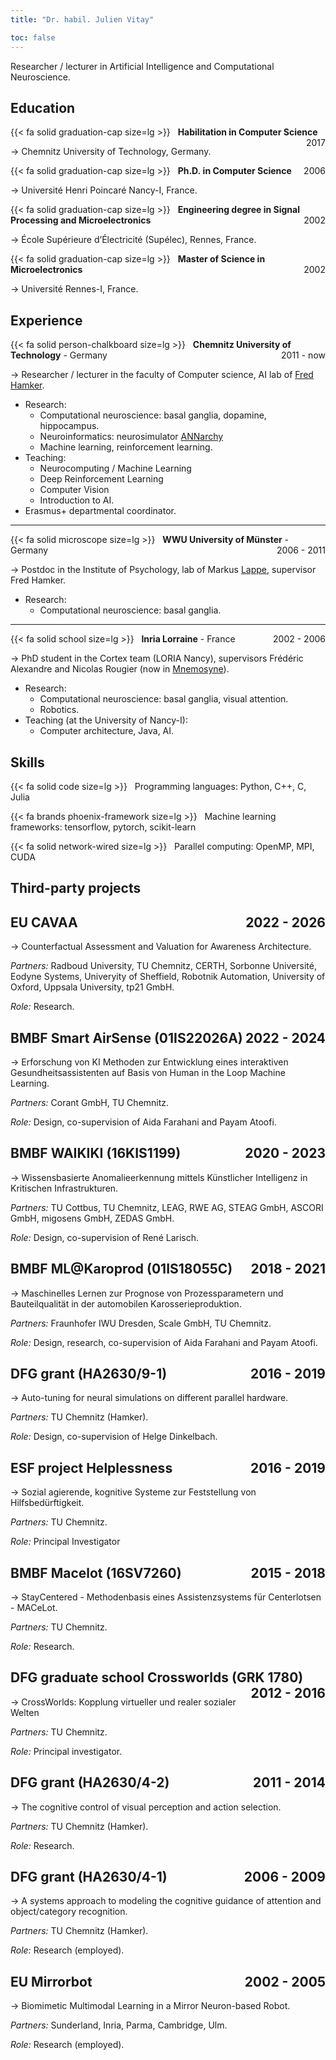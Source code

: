 ```yaml
---
title: "Dr. habil. Julien Vitay"

toc: false
---
```


Researcher / lecturer in Artificial Intelligence and Computational Neuroscience.


## Education

{{< fa solid graduation-cap size=lg >}} &nbsp; **Habilitation in Computer Science**
<span style="float:right;">2017</span>

$\rightarrow$ Chemnitz University of Technology, Germany.


{{< fa solid graduation-cap size=lg >}} &nbsp; **Ph.D. in Computer Science** 
<span style="float:right;">2006</span>

$\rightarrow$ Université Henri Poincaré Nancy-I, France.



{{< fa solid graduation-cap size=lg >}} &nbsp; **Engineering degree in Signal Processing and Microelectronics**
<span style="float:right;">2002</span>

$\rightarrow$ École Supérieure d'Électricité (Supélec), Rennes, France.



{{< fa solid graduation-cap size=lg >}} &nbsp; **Master of Science in Microelectronics**
<span style="float:right;">2002</span>

$\rightarrow$ Université Rennes-I, France.


## Experience


{{< fa solid person-chalkboard size=lg >}} &nbsp; **Chemnitz University of Technology** - Germany
<span style="float:right;">2011 - now</span>

$\rightarrow$ Researcher / lecturer in the faculty of Computer science, AI lab of [Fred Hamker](https://www.tu-chemnitz.de/informatik/KI).

* Research: 
    * Computational neuroscience: basal ganglia, dopamine, hippocampus.
    * Neuroinformatics: neurosimulator [ANNarchy](https://github.com/ANNarchy/ANNarchy)
    * Machine learning, reinforcement learning.
* Teaching: 
    * Neurocomputing / Machine Learning
    * Deep Reinforcement Learning
    * Computer Vision
    * Introduction to AI.
* Erasmus+ departmental coordinator.

---

{{< fa solid microscope size=lg >}} &nbsp; **WWU University of Münster**  - Germany
<span style="float:right;">2006 - 2011</span>

$\rightarrow$ Postdoc in the Institute of Psychology, lab of Markus [Lappe](https://www.uni-muenster.de/PsyIFP/AELappe), supervisor Fred Hamker.

* Research: 
    * Computational neuroscience: basal ganglia.

---

{{< fa solid school size=lg >}} &nbsp; **Inria Lorraine** - France
<span style="float:right;">2002 - 2006</span>

$\rightarrow$ PhD student in the Cortex team (LORIA Nancy), supervisors Frédéric Alexandre and Nicolas Rougier (now in [Mnemosyne](https://team.inria.fr/mnemosyne/)).

* Research: 
    * Computational neuroscience: basal ganglia, visual attention.
    * Robotics.
* Teaching (at the University of Nancy-I):
    * Computer architecture, Java, AI. 

## Skills

{{< fa solid code size=lg >}} &nbsp; Programming languages: Python, C++, C, Julia

{{< fa brands phoenix-framework size=lg >}} &nbsp; Machine learning frameworks: tensorflow, pytorch, scikit-learn

{{< fa solid network-wired size=lg >}} &nbsp; Parallel computing: OpenMP, MPI, CUDA

## Third-party projects

::: {.callout-note collapse="true" icon="false"}
## EU CAVAA <span style="float:right;">2022 - 2026</span>

$\rightarrow$ Counterfactual Assessment and Valuation for Awareness Architecture.

*Partners:* Radboud University, TU Chemnitz, CERTH, Sorbonne Université, Eodyne Systems, Univeryity of Sheffield, Robotnik Automation, University of Oxford, Uppsala University, tp21 GmbH.

*Role:* Research.
:::


::: {.callout-note collapse="true" icon="false"}
## BMBF Smart AirSense (01IS22026A) <span style="float:right;">2022 - 2024</span>

$\rightarrow$ Erforschung von KI Methoden zur Entwicklung eines interaktiven Gesundheitsassistenten auf Basis von Human in the Loop Machine Learning.

*Partners:* Corant GmbH, TU Chemnitz.

*Role:* Design, co-supervision of Aida Farahani and Payam Atoofi.
:::

::: {.callout-note collapse="true" icon="false"}
## BMBF WAIKIKI (16KIS1199) <span style="float:right;">2020 - 2023</span>

$\rightarrow$ Wissensbasierte Anomalieerkennung mittels Künstlicher Intelligenz in Kritischen Infrastrukturen.

*Partners:* TU Cottbus, TU Chemnitz, LEAG, RWE AG, STEAG GmbH, ASCORI GmbH, migosens GmbH, ZEDAS GmbH.

*Role:* Design, co-supervision of René Larisch.
:::

::: {.callout-note collapse="true" icon="false"}
## BMBF ML@Karoprod (01IS18055C) <span style="float:right;">2018 - 2021</span>

$\rightarrow$ Maschinelles Lernen zur Prognose von Prozessparametern und Bauteilqualität in der automobilen Karosserieproduktion.

*Partners:* Fraunhofer IWU Dresden, Scale GmbH, TU Chemnitz.

*Role:* Design, research, co-supervision of Aida Farahani and Payam Atoofi.
:::


::: {.callout-note collapse="true" icon="false"}
## DFG grant (HA2630/9-1) <span style="float:right;">2016 - 2019</span>

$\rightarrow$ Auto-tuning for neural simulations on different parallel hardware.

*Partners:* TU Chemnitz (Hamker).

*Role:* Design, co-supervision of Helge Dinkelbach.
:::


::: {.callout-note collapse="true" icon="false"}
## ESF project Helplessness  <span style="float:right;">2016 - 2019</span>

$\rightarrow$ Sozial agierende, kognitive Systeme zur Feststellung von Hilfsbedürftigkeit.

*Partners:* TU Chemnitz.

*Role:* Principal Investigator
:::


::: {.callout-note collapse="true" icon="false"}
## BMBF Macelot (16SV7260) <span style="float:right;">2015 - 2018</span>

$\rightarrow$ StayCentered - Methodenbasis eines Assistenzsystems für Centerlotsen - MACeLot.

*Partners:* TU Chemnitz.

*Role:* Research.
:::

::: {.callout-note collapse="true" icon="false"}
## DFG graduate school Crossworlds (GRK 1780) <span style="float:right;">2012 - 2016</span>

$\rightarrow$ CrossWorlds: Kopplung virtueller und realer sozialer Welten

*Partners:* TU Chemnitz.

*Role:* Principal investigator.
:::

::: {.callout-note collapse="true" icon="false"}
## DFG grant (HA2630/4-2) <span style="float:right;">2011 - 2014</span>

$\rightarrow$ The cognitive control of visual perception and action selection.

*Partners:* TU Chemnitz (Hamker).

*Role:* Research.
:::


::: {.callout-note collapse="true" icon="false"}
## DFG grant (HA2630/4-1) <span style="float:right;">2006 - 2009</span>

$\rightarrow$ A systems approach to modeling the cognitive guidance of attention and object/category recognition.

*Partners:* TU Chemnitz (Hamker).

*Role:* Research (employed).
:::


::: {.callout-note collapse="true" icon="false"}
## EU Mirrorbot <span style="float:right;">2002 - 2005</span>

$\rightarrow$ Biomimetic Multimodal Learning in a Mirror Neuron-based Robot.

*Partners:* Sunderland, Inria, Parma, Cambridge, Ulm.

*Role:* Research (employed).
:::

